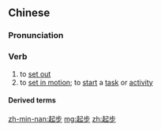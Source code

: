 ==Chinese==
{{zh-forms}}

===Pronunciation===
{{zh-pron
|m=qǐbù
|c=hei2 bou6
|mn=khí-pō͘
|cat=v
}}

===Verb===
{{zh-verb}}

# to [[set out]]
# to [[set in motion]]; to [[start]] a [[task]] or [[activity]]

====Derived terms====
{{zh-der|起步價}}

[[zh-min-nan:起步]]
[[mg:起步]]
[[zh:起步]]